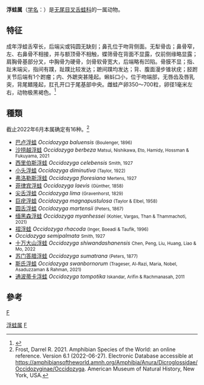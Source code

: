 {{Automatic taxobox
| taxon = Occidozyga 
| authority = Kuhl et Van Hasselt, 1822
| type_species = [[尖舌浮蛙|尖舌浮蛙]]<br>''Occidozyga lima''
| type_species_authority = Gravenhorst, 1829
| synonyms =
*''Occidogyna'' <small>Gray，1825</small>
*''Houlema'' <small>Gray，1831</small>
*''Oxyglossus'' <small>Tschudi，1838</small>
*''Oxydozyga'' <small>Tschudi，1938</small>
*''Rhomboglossus'' <small>Duméril & Bibron，1841</small>
*''Oxyglossis'' <small>Smith，1916</small>
*''Osteosternum'' <small>Wu，1929</small>
}}

'''浮蛙属'''（[[学名|学名]]：{{lang|la|''Occidozyga''}}）是[[无尾目|无尾目]][[叉舌蛙科|叉舌蛙科]]的一属动物。
==特征==
成年浮蛙舌窄长，后端尖或钝圆无缺刻；鼻孔位于吻背侧面。无犁骨齿；鼻骨窄，左、右鼻骨不相接，并与额顶骨不相触，蝶筛骨在背面不显露，仅前侧缘略显露；肩胸骨基部分叉，中胸骨为硬骨，剑骨软骨宽大，后端略有凹陷。骨膜不显；指、趾末端尖，指间有蹼，趾蹼比较发达；蹠间蹼均发达；背、腹面漫步锥状疣；胫跗关节后端有1个跗瘤；内、外蹠突甚隆起。蝌蚪口小，位于吻端部，无唇齿及唇乳突，背尾鳍隆起，肛孔开口于尾基部中央。雌蛙产卵350～700粒，卵径1毫米左右，动物极黑褐色。<ref>{{cite book |editor=[[费梁|费梁]]，[[胡淑琴|胡淑琴]]，[[叶昌媛|叶昌媛]]，黄永昭等 |title=中国动物志·两栖纲（下卷）·无尾目 |date=2009|publisher=科学出版社 |location=北京 |isbn=978-7-03-024923-4|page=1585|edition=第一版}}</ref>
== 種類 ==
截止2022年6月本属确定有16种。<ref>Frost, Darrel R. 2021. Amphibian Species of the World: an online reference.  Version 6.1 (2022-06-27). Electronic Database accessible at https://amphibiansoftheworld.amnh.org/Amphibia/Anura/Dicroglossidae/Occidozyginae/Occidozyga. American Museum of Natural History, New York, USA. </ref>
* [[巴卢浮蛙|巴卢浮蛙]] ''Occidozyga baluensis'' <small>(Boulenger, 1896)</small>
* [[沙捞越浮蛙|沙捞越浮蛙]] ''Occidozyga berbeza'' <small>Matsui, Nishikawa, Eto, Hamidy, Hossman & Fukuyama, 2021</small>
* [[西里伯斯浮蛙|西里伯斯浮蛙]] ''Occidozyga celebensis'' <small>Smith, 1927</small>
* [[小头浮蛙|小头浮蛙]] ''Occidozyga diminutiva'' <small>(Taylor, 1922)</small>
* [[弗洛勒斯浮蛙|弗洛勒斯浮蛙]] ''Occidozyga floresiana'' <small>Mertens, 1927</small>
* [[菲律宾浮蛙|菲律宾浮蛙]] ''Occidozyga laevis'' <small>(Günther, 1858)</small>
* [[尖舌浮蛙|尖舌浮蛙]] ''Occidozyga lima'' <small>(Gravenhorst, 1829)</small>
* [[巨疣浮蛙|巨疣浮蛙]] ''Occidozyga magnapustulosa'' <small>(Taylor & Elbel, 1958)</small>
* [[圆舌浮蛙|圆舌浮蛙]] ''Occidozyga martensii'' <small>(Peters, 1867)</small>
* [[缅黑森浮蛙|缅黑森浮蛙]] ''Occidozyga myanhessei'' <small>(Kohler, Vargas, Than & Thammachoti, 2021)</small>
* [[褶浮蛙|褶浮蛙]] ''Occidozyga rhacoda'' <small>(Inger, Boeadi & Taufik, 1996)</small>
* ''Occidozyga semipalmata'' <small>Smith, 1927</small>
* [[十万大山浮蛙|十万大山浮蛙]] ''Occidozyga shiwandashanensis'' <small>Chen, Peng, Liu, Huang, Liao & Mo, 2022</small>
* [[苏门答腊浮蛙|苏门答腊浮蛙]] ''Occidozyga sumatrana'' <small>(Peters, 1877)</small>
* [[斯氏浮蛙|斯氏浮蛙]] ''Occidozyga swanbornorum'' <small>(Trageser, Al-Razi, Maria, Nobel, Asaduzzaman & Rahman, 2021)</small>
* [[通波蒂卡浮蛙|通波蒂卡浮蛙]] ''Occidozyga tompotika'' <small>Iskandar, Arifin & Rachmanasah, 2011</small>

== 參考 ==
{{reflist}}

{{taxonbar}}
[[category:叉舌蛙科|F]]
[[Category:浮蛙属|]]
[[Category:1822年描述的分类群|F]]